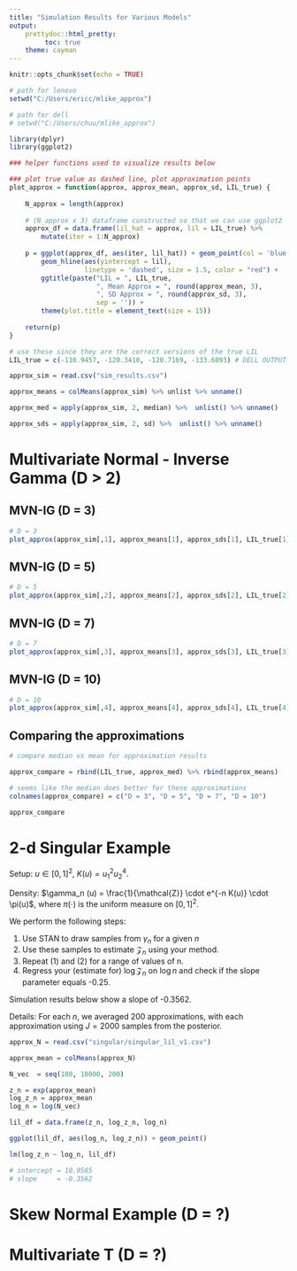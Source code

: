 ```yaml
---
title: "Simulation Results for Various Models"
output:
    prettydoc::html_pretty:
         toc: true
    theme: cayman
---
```


```r
knitr::opts_chunk$set(echo = TRUE)
```

```r

# path for lenovo
setwd("C:/Users/ericc/mlike_approx")

# path for dell
# setwd("C:/Users/chuu/mlike_approx")

library(dplyr)
library(ggplot2)
```


```r

### helper functions used to visualize results below

### plot true value as dashed line, plot approximation points
plot_approx = function(approx, approx_mean, approx_sd, LIL_true) {
    
    N_approx = length(approx)
    
    # (N_approx x 3) dataframe constructed so that we can use ggplot2
    approx_df = data.frame(lil_hat = approx, lil = LIL_true) %>% 
        mutate(iter = 1:N_approx)
    
    p = ggplot(approx_df, aes(iter, lil_hat)) + geom_point(col = 'blue') + 
        geom_hline(aes(yintercept = lil), 
                   linetype = 'dashed', size = 1.5, color = "red") +
        ggtitle(paste("LIL = ", LIL_true, 
                      ", Mean Approx = ", round(approx_mean, 3), 
                      ", SD Approx = ", round(approx_sd, 3),
                      sep = '')) + 
        theme(plot.title = element_text(size = 15))
    
    return(p)
}
```


```r

# use these since they are the correct versions of the true LIL
LIL_true = c(-110.9457, -120.3410, -120.7169, -133.6093) # DELL OUTPUT 

approx_sim = read.csv("sim_results.csv")

approx_means = colMeans(approx_sim) %>% unlist %>% unname()

approx_med = apply(approx_sim, 2, median) %>%  unlist() %>% unname() 

approx_sds = apply(approx_sim, 2, sd) %>%  unlist() %>% unname() 
```

# Multivariate Normal - Inverse Gamma (D > 2)

## MVN-IG (D = 3)
```r
# D = 3
plot_approx(approx_sim[,1], approx_means[1], approx_sds[1], LIL_true[1])
```

## MVN-IG (D = 5)
```r
# D = 5
plot_approx(approx_sim[,2], approx_means[2], approx_sds[2], LIL_true[2])
```

## MVN-IG (D = 7)
```r
# D = 7
plot_approx(approx_sim[,3], approx_means[3], approx_sds[3], LIL_true[3])
```

## MVN-IG (D = 10)
```r
# D = 10
plot_approx(approx_sim[,4], approx_means[4], approx_sds[4], LIL_true[4])
```

## Comparing the approximations
```r
# compare median vs mean for approximation results

approx_compare = rbind(LIL_true, approx_med) %>% rbind(approx_means)

# seems like the median does better for these approximations
colnames(approx_compare) = c("D = 3", "D = 5", "D = 7", "D = 10")

approx_compare
```


# 2-d Singular Example

Setup: $u \in \left[ 0, 1 \right]^2$, $K(u) = u_1^2 u_2^4$. 

Density: $\gamma_n (u) = \frac{1}{\mathcal{Z}} \cdot e^{-n K(u)} \cdot \pi(u)$, where $\pi(\cdot)$ is the uniform measure on $\left[ 0, 1 \right]^2$. 

We perform the following steps:

1. Use STAN to draw samples from $\gamma_n$ for a given $n$
2. Use these samples to estimate $\mathcal{Z}_n$ using your method. 
3. Repeat (1) and (2) for a range of values of n. 
4. Regress your (estimate for) $\log \mathcal{Z}_n$ on $\log n$ and check if the slope parameter equals -0.25. 

Simulation results below show a slope of -0.3562. 

Details: For each $n$, we averaged $200$ approximations, with each approximation using $J = 2000$ samples from the posterior. 

```r

approx_N = read.csv("singular/singular_lil_v1.csv")

approx_mean = colMeans(approx_N)

N_vec  = seq(100, 10000, 200)

z_n = exp(approx_mean)
log_z_n = approx_mean
log_n = log(N_vec)

lil_df = data.frame(z_n, log_z_n, log_n)

ggplot(lil_df, aes(log_n, log_z_n)) + geom_point()

lm(log_z_n ~ log_n, lil_df) 

# intercept = 10.9585
# slope     = -0.3562
```


# Skew Normal Example (D = ?)


# Multivariate T (D = ?)






